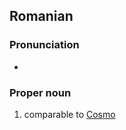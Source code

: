 ==Romanian==

===Pronunciation===
* {{IPA|ro|[ˈkos.min]}}

===Proper noun===
{{ro-name|gend=m|f=Cosmina}}

# {{given name|ro|male}} comparable to [[Cosmo]]